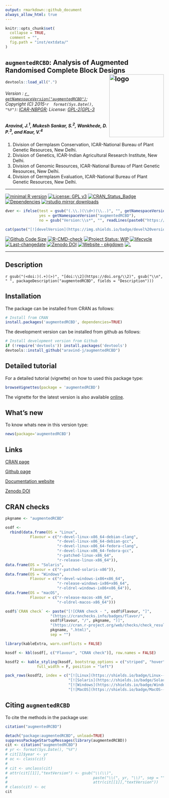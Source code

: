 ```yaml
---
output: rmarkdown::github_document
always_allow_html: true
---
```


```r
knitr::opts_chunk$set(
  collapse = TRUE,
  comment = "",
  fig.path = "inst/extdata/"
)
```

<!-- 
```r
knitr::include_graphics("https://raw.githubusercontent.com/aravind-j/augmentedRCBD/master/inst/extdata/augmentedRCBD.png")
```
-->

## `augmentedRCBD`: Analysis of Augmented Randomised Complete Block Designs <img src="https://raw.githubusercontent.com/aravind-j/augmentedRCBD/master/inst/extdata/augmentedRCBD.png" align="right" alt="logo" width="173" height = "200" style = "border: none; float: right;">

```r
devtools::load_all(".")

```

###### Version : [`r getNamespaceVersion("augmentedRCBD")`](https://aravind-j.github.io/augmentedRCBD/articles/Data_Analysis_with_augmentedRCBD.html#install); Copyright (C) 2015-`r  format(Sys.Date(), "%Y")`: [ICAR-NBPGR](http://www.nbpgr.ernet.in/); License: [GPL-2|GPL-3](https://www.r-project.org/Licenses/)

##### *Aravind, J.^1^, Mukesh Sankar, S.^2^, Wankhede, D. P.^3^, and Kaur, V.^4^*

1. Division of Germplasm Conservation, ICAR-National Bureau of Plant Genetic Resources, New Delhi.
2. Division of Genetics, ICAR-Indian Agricultural Research Institute, New Delhi.
3. Division of Genomic Resources, ICAR-National Bureau of Plant Genetic Resources, New Delhi.
4. Division of Germplasm Evaluation, ICAR-National Bureau of Plant Genetic Resources, New Delhi.

***

[![minimal R version](https://img.shields.io/badge/R>%3D-3.0.2-6666ff.svg?logo=R)](https://cran.r-project.org/)
[![License: GPL v3](https://img.shields.io/badge/License-GPL%20v3-blue.svg)](https://www.gnu.org/licenses/gpl-3.0)
[![CRAN_Status_Badge](https://www.r-pkg.org/badges/version-last-release/augmentedRCBD)](https://cran.r-project.org/package=augmentedRCBD)
[![Dependencies](https://tinyverse.netlify.com/badge/augmentedRCBD)](https://cran.r-project.org/package=augmentedRCBD)
[![rstudio mirror downloads](https://cranlogs.r-pkg.org/badges/grand-total/augmentedRCBD?color=green)](https://CRAN.R-project.org/package=augmentedRCBD)
```r
dver <- ifelse(test = gsub("(.\\.)(\\d+)(\\..)", "", getNamespaceVersion("augmentedRCBD")) != "",
               yes = getNamespaceVersion("augmentedRCBD"),
               no = gsub("Version:\\s*", "", readLines(paste0("https://raw.githubusercontent.com/", "aravind-j/augmentedRCBD", "/master/DESCRIPTION"))[grep("Version:", readLines(paste0("https://raw.githubusercontent.com/", "aravind-j/augmentedRCBD", "/master/DESCRIPTION")))]))

cat(paste("[![develVersion](https://img.shields.io/badge/devel%20version-", dver, "-orange.svg)](https://github.com/aravind-j/augmentedRCBD)", sep = ""))
```
[![Github Code Size](https://img.shields.io/github/languages/code-size/aravind-j/augmentedRCBD.svg)](https://github.com/aravind-j/augmentedRCBD)
[![R-CMD-check](https://github.com/aravind-j/augmentedRCBD/workflows/R-CMD-check/badge.svg)](https://github.com/aravind-j/augmentedRCBD/actions)
[![Project Status: WIP](https://www.repostatus.org/badges/latest/inactive.svg)](https://www.repostatus.org/#inactive)
[![lifecycle](https://img.shields.io/badge/lifecycle-stable-brightgreen.svg)](https://lifecycle.r-lib.org/articles/stages.html#stable)
[![Last-changedate](https://img.shields.io/badge/last%20change-`r gsub('-', '--', Sys.Date())`-yellowgreen.svg)](https://github.com/aravind-j/augmentedRCBD)
[![Zenodo DOI](https://zenodo.org/badge/DOI/10.5281/zenodo.1310011.svg)](https://doi.org/10.5281/zenodo.1310011)
[![Website - pkgdown](https://img.shields.io/website-up-down-green-red/https/aravind-j.github.io/augmentedRCBD.svg)](https://aravind-j.github.io/augmentedRCBD/)
[![.](https://pro-pulsar-193905.appspot.com/UA-116716530-1/welcome-page)](https://github.com/aravind-j/google-analytics-beacon)
<!-- [![packageversion](https://img.shields.io/badge/Package%20version-0.2.3.3-orange.svg)](https://github.com/aravind-j/augmentedRCBD) -->
<!-- [![GitHub Download Count](https://github-basic-badges.herokuapp.com/downloads/aravind-j/augmentedRCBD/total.svg)] -->
<!-- [![Rdoc](https://www.rdocumentation.org/badges/version/augmentedRCBD)](https://www.rdocumentation.org/packages/augmentedRCBD) -->

***

## Description
`r gsub("(<doi:)(.+)(>)", "[doi:\\2](https://doi.org/\\2)", gsub("\\n", " ", packageDescription("augmentedRCBD", fields = "Description")))`

## Installation
The package can be installed from CRAN as follows:

```r
# Install from CRAN
install.packages('augmentedRCBD', dependencies=TRUE)
```

The development version can be installed from github as follows:

```r
# Install development version from Github
if (!require('devtools')) install.packages('devtools')
devtools::install_github("aravind-j/augmentedRCBD")
```

## Detailed tutorial
For a detailed tutorial (vignette) on how to used this package type:

```r
browseVignettes(package = 'augmentedRCBD')
```
The vignette for the latest version is also available [online](https://aravind-j.github.io/augmentedRCBD/articles/Data_Analysis_with_augmentedRCBD.html).

## What's new
To know whats new in this version type:

```r
news(package='augmentedRCBD')
```

## Links

[CRAN page](https://cran.r-project.org/package=augmentedRCBD)

[Github page](https://github.com/aravind-j/augmentedRCBD)

[Documentation website](https://aravind-j.github.io/augmentedRCBD/)

[Zenodo DOI](https://doi.org/10.5281/zenodo.1310011)

## CRAN checks

```r
pkgname <- "augmentedRCBD"

osdf <-
  rbind(data.frame(OS = "Linux", 
           Flavour = c("r-devel-linux-x86_64-debian-clang",
                       "r-devel-linux-x86_64-debian-gcc", 
                       "r-devel-linux-x86_64-fedora-clang",
                       "r-devel-linux-x86_64-fedora-gcc", 
                       "r-patched-linux-x86_64",
                       "r-release-linux-x86_64")),
data.frame(OS = "Solaris", 
           Flavour = c("r-patched-solaris-x86")),
data.frame(OS = "Windows", 
           Flavour = c("r-devel-windows-ix86+x86_64", 
                       "r-release-windows-ix86+x86_64",
                       "r-oldrel-windows-ix86+x86_64")),
data.frame(OS = "macOS", 
           Flavour = c("r-release-macos-x86_64", 
                       "r-oldrel-macos-x86_64")))

osdf$`CRAN check` <- paste("[![CRAN check - ", osdf$Flavour, "]",
                    "(https://cranchecks.info/badges/flavor/",
                    osdf$Flavour, "/", pkgname, ")]",
                    "(https://cran.r-project.org/web/checks/check_results_",
                    pkgname, ".html)",
                    sep = "")
```

```r
library(kableExtra, warn.conflicts = FALSE)

kosdf <- kbl(osdf[, c("Flavour", "CRAN check")], row.names = FALSE)

kosdf2 <- kable_styling(kosdf, bootstrap_options = c("striped", "hover"),
              full_width = F, position = "left")

pack_rows(kosdf2, index = c("[![Linux](https://shields.io/badge/Linux--9cf?logo=Linux&style=social)](https://cran.r-project.org/web/checks/check_results_ammistability.html)" = 6,
                            "[![Solaris](https://shields.io/badge/Solaris--9cf?logo=Oracle&style=social)](https://cran.r-project.org/web/checks/check_results_ammistability.html)" = 1,
                            "[![Windows](https://shields.io/badge/Windows--9cf?logo=Windows&style=social)](https://cran.r-project.org/web/checks/check_results_ammistability.html)" = 3,
                            "[![MacOS](https://shields.io/badge/MacOS--9cf?logo=Apple&style=social)](https://cran.r-project.org/web/checks/check_results_ammistability.html)" = 2))

```

## Citing `augmentedRCBD`
To cite the methods in the package use:

```r
citation("augmentedRCBD")
```

```r
detach("package:augmentedRCBD", unload=TRUE)
suppressPackageStartupMessages(library(augmentedRCBD))
cit <- citation("augmentedRCBD")
# yr <- format(Sys.Date(), "%Y")
# cit[1]$year <- yr
# oc <- class(cit)
# 
# cit <- unclass(cit)
# attr(cit[[1]],"textVersion") <- gsub("\\(\\)",
#                                      paste("\\(", yr, "\\)", sep = ""),
#                                      attr(cit[[1]],"textVersion"))
# class(cit) <- oc
cit
```
